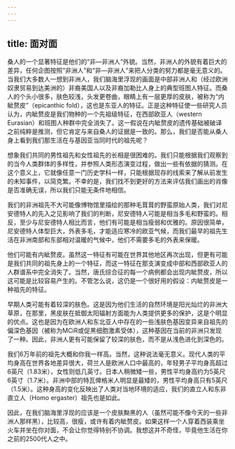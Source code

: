 ```yaml
---
---
---
```

title: 面对面
---




桑人的一个显著特征是他们的“非—非洲人”外貌。当然，非洲人的外貌有着巨大的差异，任何企图按照“非洲人”和“非—非洲人”来把人分类的努力都是毫无意义的。当我们大多数人一想到非洲人，我们脑海里浮现的画面是中部非洲人和（经过欧洲奴隶贸易到达美洲的）非裔美国人以及非裔加勒比人身上的典型班图人特征。而桑人的个头小很多，肤色较浅，头发更卷曲，眼睛上有一层更厚的皮肤，被称为“内眦赘皮”（epicanthic fold），这也是东亚人的特征。正是这种特征使一些研究人员认为，内眦赘皮是我们物种的一个先祖级特征，在西部欧亚人（western Eurasian）和班图人种群中完全消失了。这一假说在内眦赘皮的遗传基础被破译之前纯粹是推测，但它肯定与来自桑人的证据是一致的。那么，我们是否能从桑人身上看到我们那生活在与基因亚当同时代的祖先呢？

想象我们共同的男性祖先和女性祖先的长相是很困难的。我们只能根据我们观察到的当今人类群体的多样性，并参照人类形态演变过程，做出一些有依据的猜测。在这个意义上，它就像任意一门历史学科一样，只能根据现存的线索来了解从前发生的未知事件，以简克繁。不幸的是，我们找不到更好的方法来评估我们画出的肖像是否准确无误，所以我们只能无条件地相信。

我们的非洲祖先不大可能像博物馆里描绘的那种毛茸茸的野蛮原始人类，我们对尼安德特人的先入之见影响了我们的判断，尼安德特人可能是相当多毛和野蛮的。相反，至少与尼安德特人相比而言，他们有可能是相当瘦弱和优雅的。原因很简单，尼安德特人体型巨大，外表多毛，才能适应寒冷的欧亚气候，而我们最早的祖先生活在非洲南部和东部相对温暖的气候中，他们不需要多毛的外表来保暖。

他们可能有内眦赘皮。虽然这一特征有可能在世界其他地区再次出现，但更有可能是我们共同的祖先身上的一个特征，而这一特征在那支演变成中部和西部欧亚人的人群谱系中完全消失了。当然，唐氏综合征的每一个病例都会出现内眦赘皮，所以这可能是比较容易产生的。不管怎么说，这仍是一个很好用的假设：内眦赘皮是一种祖先的特征。

早期人类可能有着较深的肤色。这是因为他们生活的自然环境是阳光灿烂的非洲大草原，在那里，黑皮肤在抵御太阳辐射方面能为人类提供更多的保护，这是个明显的优点。这也是因为在欧洲人和东北亚人中存在的一些浅肤色基因变异来自祖先的偏深色基因（被称为MCiR或促黑细胞激素受体），这种基因在当前的非洲只发现了一种。因此，非洲人更有可能保留了较深的肤色，而不是从浅色进化到深色的。

我们6万年前的祖先大概和你我一样高。当然，这种说法毫无意义。现代人类的平均身高在世界各地差异很大，荷兰人是欧洲人口中最高的，年轻男子平均身高超过6英尺（1.83米），女性则低几英寸。日本人稍微矮一些，男性平均身高约为5英尺6英寸（1.7米）。非洲中部的特瓦俾格米人明显是最矮的，男性平均身高只有5英尺（1.5米）。这种身高的变化反映出了人类对当地环境的适应，我们的直立人和东非直立人（Homo ergaster）祖先也是如此。

因此，在我们脑海里浮现的应该是一个皮肤黝黑的人（虽然可能不像今天的一些非洲人那样黑），比较高，很瘦，或许有着内眦赘皮。如果这样一个人穿着西装乘坐火车并坐在你对面，不会让你觉得特别不协调。我想这并不奇怪，毕竟他生活在你之前的2500代人之中。